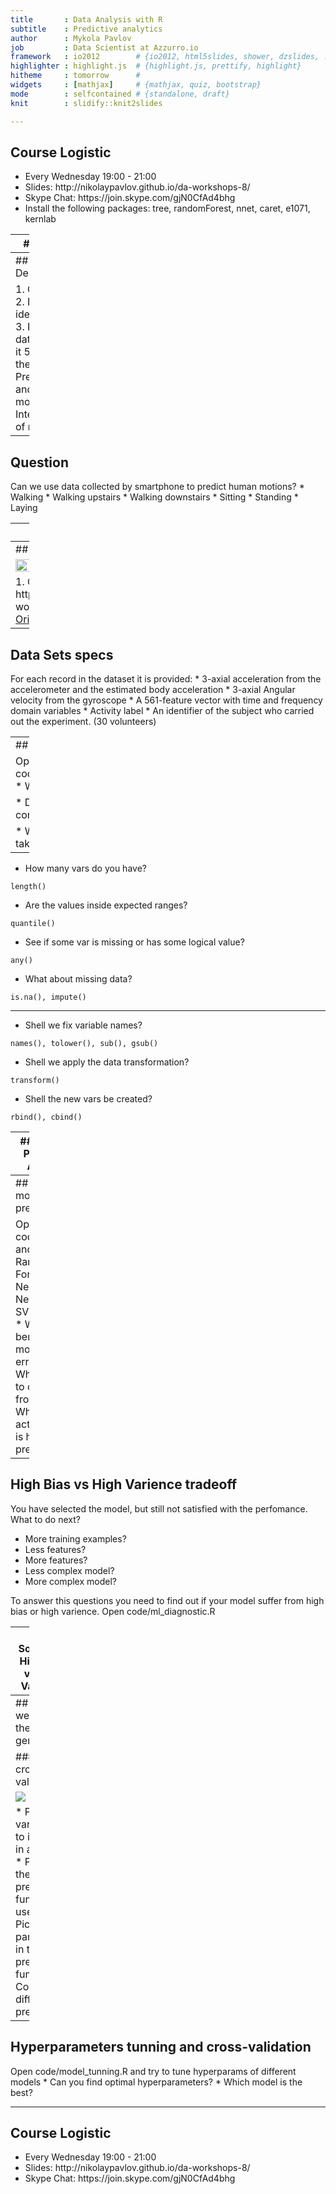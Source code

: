 ```yaml
---
title       : Data Analysis with R
subtitle    : Predictive analytics
author      : Mykola Pavlov
job         : Data Scientist at Azzurro.io
framework   : io2012        # {io2012, html5slides, shower, dzslides, ...}
highlighter : highlight.js  # {highlight.js, prettify, highlight}
hitheme     : tomorrow      # 
widgets     : [mathjax]     # {mathjax, quiz, bootstrap}
mode        : selfcontained # {standalone, draft}
knit        : slidify::knit2slides

---
```

## Course Logistic

* Every Wednesday 19:00 - 21:00
* Slides: http://nikolaypavlov.github.io/da-workshops-8/
* Skype Chat: https://join.skype.com/gjN0CfAd4bhg
* Install the following packages: tree, randomForest, nnet, caret, e1071, kernlab

---
## Topics

* Study Design
* Prediction and modeling
* Tricks and Tunning

---
## Study Design

1. Question
2. Define the ideal data set
3. Find the data
4. Clean it
5. Explore the data
6. Prediction and modeling
7. Interpretation of results

---
## Question

Can we use data collected by smartphone to predict human motions?
* Walking
* Walking upstairs
* Walking downstairs
* Sitting
* Standing
* Laying

---
## Ideal Data Set

* Each var forms a column, observation is a row.
* Table stores data about one kind of observation.

<img class=center src=assets/img/dataset.gif height='80%'/>

---
## Find the data

<img class=center src=assets/img/uci-dataset.png height='80%'/>

1. Git: http://github.com/nikolaypavlov/da-workshops-8/
2. [Zip archive](https://github.com/nikolaypavlov/da-workshops-8/archive/gh-pages.zip)
3. [Original](http://archive.ics.uci.edu/ml/datasets/Human+Activity+Recognition+Using+Smartphones)

---
## Data Sets specs
For each record in the dataset it is provided: 
* 3-axial acceleration from the accelerometer and the estimated body acceleration
* 3-axial Angular velocity from the gyroscope
* A 561-feature vector with time and frequency domain variables
* Activity label
* An identifier of the subject who carried out the experiment. (30 volunteers)

---
## Summarizing and cleaning the data

Open code/data_summarization_and_cleaning.R
* Was the data written correctly?
```
dim(), names(), nrow(), ncol(), head(), tail()
```

* Does R recognized the var type correctly?
```
class(), str(), as.factor(), as.numeric(), options(stringsAsFactors=F)
```

* What are the values that qualitative var takes?
```
unique(), levels()
```
Note: specify a working dir by running `setwd()` command.

---

* How many vars do you have?
```
length()
```

* Are the values inside expected ranges?
```
quantile()
```

* See if some var is missing or has some logical value?
```
any()
```

* What about missing data?
```
is.na(), impute()
```

---

* Shell we fix variable names?
```
names(), tolower(), sub(), gsub()
```

* Shell we apply the data transformation?
```
transform()
```

* Shell the new vars be created?
```
rbind(), cbind()
```

---
## Steps of Prediction Analysis

1. Find the right data
2. Define your error rate
3. Split data into: Training, Testing
4. On the training set pick features
5. On the training set pick prediction function
6. On the training set cross-validate
7. Apply once to test set

---
## Statistical modeling and prediction

Open code/model.R and try Random Forest, Neural Network, SVM models
* What is you benchmark model and error rate?
* Which model to choose from?
* Which activity class is harder to predict?

---
## High Bias vs High Varience tradeoff

You have selected the model, but still not satisfied with the perfomance.
What to do next?

* More training examples?
* Less features?
* More features?
* Less complex model?
* More complex model?

To answer this questions you need to find out if your model suffer from high bias or high varience.
Open code/ml_diagnostic.R

---
## Solutions: High Bias vs High Varience

* More training examples -> Fixes high varience 
* Less features -> Fixes high varience 
* More features -> Fixes high bias
* Less complex model (in terms of regularization parameter) -> Fixes high varience
* More complex model (in terms of regularization parameter) -> Fixes high bias

---
## How well does the model generalize?

### K-fold cross-validation

<img class=center src=assets/img/k-fold-validation.gif />

* Picking variables to include in a model
* Picking the type of prediction function to use
* Picking the parameters in the prediction function
* Comparing different predictors

---
## Hyperparameters tunning and cross-validation

Open code/model_tunning.R and try to tune hyperparams of different models
* Can you find optimal hyperparameters?
* Which model is the best?

---
## Course Logistic

* Every Wednesday 19:00 - 21:00
* Slides: http://nikolaypavlov.github.io/da-workshops-8/
* Skype Chat: https://join.skype.com/gjN0CfAd4bhg
